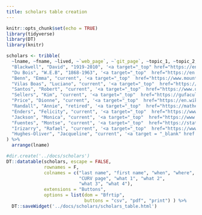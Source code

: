 ```yaml
---
title: scholars table creation
---
```


```r
knitr::opts_chunk$set(echo = TRUE)
library(tidyverse)
library(DT)
library(knitr)
```

```r
scholars <- tribble(
  ~lname, ~fname, ~lived, ~`web_page`, ~`git_page`, ~topic_1, ~topic_2, ~app_1, ~app_2,
  "Blackwell", "David", "1919-2010", '<a target="_top" href="https://en.wikipedia.org/wiki/David_Blackwell">wikipedia</a>', '<a target="_top" href = "https://hardin47.github.io/CURV/scholars/blackwell.html">CURV</a>', "decision theory", "Bayesian stats", "", "",
  "Du Bois", "W.E.B", "1868-1963", '<a target="_top"  href="https://en.wikipedia.org/wiki/W._E._B._Du_Bois">wikipedia</a>', '<a target="_top" href = "https://hardin47.github.io/CURV/scholars/dubois.html">CURV</a>', "data viz", "", "", "",
  "Benn", "Emma", "current", '<a target="_top"  href="https://www.mountsinai.org/profiles/emma-k-benn">Mount Sinai</a>', '<a target="_top" href = "https://hardin47.github.io/CURV/scholars/benn.html">CURV</a>', "Fisher's exact", "multinomial reg", "gender binary", "medicine",
  "Vilas Boas", "Luciano", "current", '<a target="_top"  href="https://lucianovilasboas-69787.medium.com/">medium</a>', '<a target="_top" href = "https://hardin47.github.io/CURV/scholars/vilasboas.html">CURV</a>', "logistic regression", "missingness", "student retention", "",
  "Santos", "Robert", "current", '<a target="_top"  href="https://www.urban.org/author/robert-santos">Urban Institute</a>', '<a target="_top" href = "https://hardin47.github.io/CURV/scholars/santos.html">CURV</a>', "regression", "", "housing discrimination", "",
  "Sellers", "Kim", "current", '<a target="_top"  href="https://gufaculty360.georgetown.edu/s/contact/00336000014RjHWAA0/kimberly-sellers">Georgetown Univeristy</a>', '<a target="_top" href = "https://hardin47.github.io/CURV/scholars/sellers.html">CURV</a>', "glms", "image analysis", "", "",
  "Price", "Dionne", "current", '<a target="_top"  href="https://en.wikipedia.org/wiki/Dionne_Price">wikipedia</a>', '<a target="_top" href = "https://hardin47.github.io/CURV/scholars/price.html">CURV</a>', "clinical trials", "", "FDA regulations", "",
  "Randall", "Annie", "retired", '<a target="_top"  href="https://mathematicallygiftedandblack.com/honorees/annietrandall/">MGAB</a>', '<a target="_top" href = "https://hardin47.github.io/CURV/scholars/randall.html">CURV</a>', "", "", "Nat Inst Mental Health", "",
  "Enders", "Felicity", "current", '<a target="_top"  href="https://www.mayo.edu/research/faculty/enders-felicity-t-ph-d/bio-00093556">Mayo Clinic</a>', '<a target="_top" href = "https://hardin47.github.io/CURV/scholars/enders.html">CURV</a>', "log regression", "cross validation", "statistics education", "",
  "Jackson", "Monica", "current", '<a target="_top"  href="https://www.american.edu/cas/faculty/monica.cfm">American University</a>', '<a target="_top" href = "https://hardin47.github.io/CURV/scholars/jackson.html">CURV</a>', "spatial statistics", "disease surveillance", "", "",
  "Fuentes", "Montse", "current", '<a target="_top"  href="https://stat.uiowa.edu/people/montserrat-fuentes">U Iowa</a>', '<a target="_top" href = "https://hardin47.github.io/CURV/scholars/fuentes.html">CURV</a>', "spatial statistics", "imaging", "environment", "",
  "Irizarry", "Rafael", "current", '<a target="_top"  href="https://www.hsph.harvard.edu/rafael-irizarry/">Harvard</a>', '<a target="_top" href = "https://hardin47.github.io/CURV/scholars/irizarry.html">CURV</a>', "normalizing", "variability", "genomics", "",
  "Hughes-Oliver", "Jacqueline", "current", '<a target = "_blank" href = "https://www4.stat.ncsu.edu/~hughesol/">North Carolina State University</a>', '<a target = "_blank" href = "https://hardin47.github.io/CURV/scholars/hughes-oliver.html">CURV</a>', "DOE", "Cross Validation", "space-time models", ""
) %>%
  arrange(lname)
```



```r
#dir.create('../docs/scholars')
DT::datatable(scholars, escape = FALSE,
              rownames = F,
              colnames = c("last name", "first name", "when", "where",
                           "CURV page", "what 1", "what 2", 
                           "what 3", "what 4"),
              extensions = "Buttons",
              options = list(dom = "Bfrtip",
                             buttons = "csv", "pdf", "print") ) %>%
  DT::saveWidget('../docs/scholars/scholars_table.html')
```

